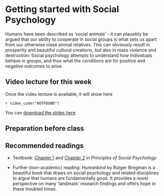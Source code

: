 # Getting started with Social Psychology

Humans have been described as 'social animals' - it can plausibly be argued that our ability to cooperate in social groups is what sets us apart from our otherwise close animal relatives. This can obviously result in prosperity and beautiful cultural creations, but also in mass violence and destruction. Social psychology attempts to understand how individuals behave in groups, and thus what the conditions are for positive and negative outcomes to arise.

## Video lecture for this week

Once the video lecture is available, it will show here

`r video_code("NOTFOUND")`


You can <a href="./files/Lecture_5_-_critiquing_social_psychology.pptx">download the slides here</a>

## Preparation before class



## Recommended readings

* Textbook: [Chapter 1](https://open.lib.umn.edu/socialpsychology/part/chapter-1-introducing-social-psychology/) and [Chapter 2](https://open.lib.umn.edu/socialpsychology/part/chapter-2-social-learning-and-social-cognition/) in *Principles of Social Psychology*

* Further (non-academic) reading: *Humankind* by Rutger Bregman is a beautiful book that draws on social psychology and related disciplines to argue that humans are fundamentally good. It provides a novel perspective on many 'landmark' research findings and offers hope in these troubled times.

